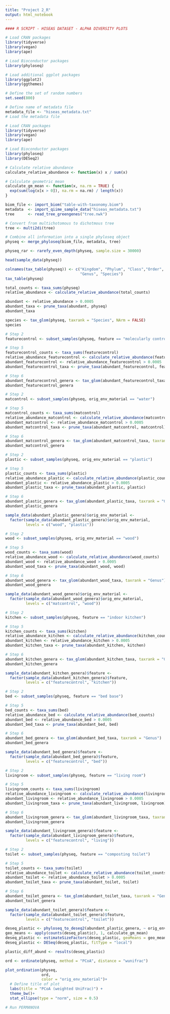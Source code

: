 ```yaml
---
title: "Project 2_R"
output: html_notebook
---
```


```r
#### R SCRIPT - HISEAS DATASET - ALPHA DIVERSITY PLOTS

# Load CRAN packages
library(tidyverse)
library(vegan)
library(ape)

# Load Bioconductor packages
library(phyloseq)

# Load additional ggplot packages
library(ggplot2)
library(ggthemes)

# Define the set of random numbers
set.seed(800)

# Define name of metadata file
metadata_file <- "hiseas_metadata.txt"
# Load the metadata file
```

```r
# Load CRAN packages
library(tidyverse)
library(vegan)
library(ape)

# Load Bioconductor packages
library(phyloseq)
library(DESeq2)
```
```r
# Calculate relative abundance
calculate_relative_abundance <- function(x) x / sum(x)

# Calculate geometric mean 
calculate_gm_mean <- function(x, na.rm = TRUE) {
  exp(sum(log(x[x > 0]), na.rm = na.rm) / length(x))
}
```

```r
biom_file <- import_biom("table-with-taxonomy.biom")
metadata  <- import_qiime_sample_data("hiseas_metadata.txt")
tree      <- read_tree_greengenes("tree.nwk")

# Convert from multichotomous to dichotmous tree
tree <- multi2di(tree)

# Combine all information into a single phyloseq object
physeq <- merge_phyloseq(biom_file, metadata, tree)

physeq_rar <- rarefy_even_depth(physeq, sample.size = 30000)
```
```r
head(sample_data(physeq))
```
```r
colnames(tax_table(physeq)) <- c("Kingdom", "Phylum", "Class","Order", "Family",
                                 "Genus", "Species")
tax_table(physeq)
```

```r
total_counts <- taxa_sums(physeq)
relative_abundance <- calculate_relative_abundance(total_counts)
```

```r
abundant <- relative_abundance > 0.0005 
abundant_taxa <- prune_taxa(abundant, physeq)
abundant_taxa
```


```r
species <- tax_glom(physeq, taxrank = "Species", NArm = FALSE)
species
```

```r
# Step 2
featurecontrol <- subset_samples(physeq, feature == "molecularly controls")

# Step 5
featurecontrol_counts <- taxa_sums(featurecontrol)
relative_abundance_featurecontrol <- calculate_relative_abundance(featurecontrol_counts)
abundant_featurecontrol <- relative_abundance_featurecontrol > 0.0005
abundant_featurecontrol_taxa <- prune_taxa(abundant_featurecontrol, featurecontrol)

# Step 6
abundant_featurecontrol_genera <- tax_glom(abundant_featurecontrol_taxa, taxrank = "Genus")
abundant_featurecontrol_genera
```

```r
# Step 2
matcontrol <- subset_samples(physeq, orig_env_material == "water")

# Step 5
matcontrol_counts <- taxa_sums(matcontrol)
relative_abundance_matcontrol <- calculate_relative_abundance(matcontrol_counts)
abundant_matcontrol <- relative_abundance_matcontrol > 0.0005
abundant_matcontrol_taxa <- prune_taxa(abundant_matcontrol, matcontrol)

# Step 6
abundant_matcontrol_genera <- tax_glom(abundant_matcontrol_taxa, taxrank = "Genus")
abundant_matcontrol_genera
```

```r
# Step 2
plastic <- subset_samples(physeq, orig_env_material == "plastic")

# Step 5
plastic_counts <- taxa_sums(plastic)
relative_abundance_plastic <- calculate_relative_abundance(plastic_counts)
abundant_plastic <- relative_abundance_plastic > 0.0005
abundant_plastic_taxa <- prune_taxa(abundant_plastic, plastic)

# Step 6
abundant_plastic_genera <- tax_glom(abundant_plastic_taxa, taxrank = "Genus")
abundant_plastic_genera

sample_data(abundant_plastic_genera)$orig_env_material <-
  factor(sample_data(abundant_plastic_genera)$orig_env_material,
         levels = c("wood", "plastic"))
```

```r
# Step 2
wood <- subset_samples(physeq, orig_env_material == "wood")

# Step 5
wood_counts <- taxa_sums(wood)
relative_abundance_wood <- calculate_relative_abundance(wood_counts)
abundant_wood <- relative_abundance_wood > 0.0005
abundant_wood_taxa <- prune_taxa(abundant_wood, wood)

# Step 6
abundant_wood_genera <- tax_glom(abundant_wood_taxa, taxrank = "Genus")
abundant_wood_genera

sample_data(abundant_wood_genera)$orig_env_material <-
  factor(sample_data(abundant_wood_genera)$orig_env_material,
         levels = c("matcontrol", "wood"))
```

```r
# Step 2
kitchen <- subset_samples(physeq, feature == "indoor kitchen")

# Step 5
kitchen_counts <- taxa_sums(kitchen)
relative_abundance_kitchen <- calculate_relative_abundance(kitchen_counts)
abundant_kitchen <- relative_abundance_kitchen > 0.0005
abundant_kitchen_taxa <- prune_taxa(abundant_kitchen, kitchen)

# Step 6
abundant_kitchen_genera <- tax_glom(abundant_kitchen_taxa, taxrank = "Genus")
abundant_kitchen_genera

sample_data(abundant_kitchen_genera)$feature <-
  factor(sample_data(abundant_kitchen_genera)$feature,
         levels = c("featurecontrol", "kitchen"))
```

```r
# Step 2
bed <- subset_samples(physeq, feature == "bed base")

# Step 5
bed_counts <- taxa_sums(bed)
relative_abundance_bed <- calculate_relative_abundance(bed_counts)
abundant_bed <- relative_abundance_bed > 0.0005
abundant_bed_taxa <- prune_taxa(abundant_bed, bed)

# Step 6
abundant_bed_genera <- tax_glom(abundant_bed_taxa, taxrank = "Genus")
abundant_bed_genera

sample_data(abundant_bed_genera)$feature <-
  factor(sample_data(abundant_bed_genera)$feature,
         levels = c("featurecontrol", "bed"))
```

```r
# Step 2
livingroom <- subset_samples(physeq, feature == "living room")

# Step 5
livingroom_counts <- taxa_sums(livingroom)
relative_abundance_livingroom <- calculate_relative_abundance(livingroom_counts)
abundant_livingroom <- relative_abundance_livingroom > 0.0005
abundant_livingroom_taxa <- prune_taxa(abundant_livingroom, livingroom)

# Step 6
abundant_livingroom_genera <- tax_glom(abundant_livingroom_taxa, taxrank = "Genus")
abundant_livingroom_genera

sample_data(abundant_livingroom_genera)$feature <-
  factor(sample_data(abundant_livingroom_genera)$feature,
         levels = c("featurecontrol", "living"))
```

```r
# Step 2
toilet <- subset_samples(physeq, feature == "composting toilet")

# Step 5
toilet_counts <- taxa_sums(toilet)
relative_abundance_toilet <- calculate_relative_abundance(toilet_counts)
abundant_toilet <- relative_abundance_toilet > 0.0005
abundant_toilet_taxa <- prune_taxa(abundant_toilet, toilet)

# Step 6
abundant_toilet_genera <- tax_glom(abundant_toilet_taxa, taxrank = "Genus")
abundant_toilet_genera

sample_data(abundant_toilet_genera)$feature <-
  factor(sample_data(abundant_toilet_genera)$feature,
         levels = c("featurecontrol", "toilet"))
```

```r
deseq_plastic <- phyloseq_to_deseq2(abundant_plastic_genera, ~ orig_env_material)
geo_means <- apply(counts(deseq_plastic), 1, calculate_gm_mean)
deseq_plastic <- estimateSizeFactors(deseq_plastic, geoMeans = geo_means)
deseq_plastic <- DESeq(deseq_plastic, fitType = "local")

plastic_diff_abund <- results(deseq_plastic)
```

```r
ord <- ordinate(physeq, method = "PCoA", distance = "wunifrac")

plot_ordination(physeq,
                ord,
                color = "orig_env_material")+
  # Define title of plot
  labs(title = "PCoA (weighted UniFrac)") +
  theme_bw()+
  stat_ellipse(type = "norm", size = 0.5)

# Run PERMANOVA
```

